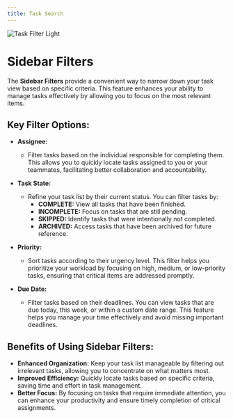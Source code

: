 ```yaml
---
title: Task Search
---
```


<img
  className="ml-16 block rounded-2xl shadow-lg"
  src="/images/task-search.png"
  alt="Task Filter Light"
/>

# Sidebar Filters

The **Sidebar Filters** provide a convenient way to narrow down your task view based on specific criteria. This feature enhances your ability to manage tasks effectively by allowing you to focus on the most relevant items.

## Key Filter Options:

- **Assignee:**

  - Filter tasks based on the individual responsible for completing them. This allows you to quickly locate tasks assigned to you or your teammates, facilitating better collaboration and accountability.

- **Task State:**

  - Refine your task list by their current status. You can filter tasks by:
    - **COMPLETE:** View all tasks that have been finished.
    - **INCOMPLETE:** Focus on tasks that are still pending.
    - **SKIPPED:** Identify tasks that were intentionally not completed.
    - **ARCHIVED:** Access tasks that have been archived for future reference.

- **Priority:**

  - Sort tasks according to their urgency level. This filter helps you prioritize your workload by focusing on high, medium, or low-priority tasks, ensuring that critical items are addressed promptly.

- **Due Date:**
  - Filter tasks based on their deadlines. You can view tasks that are due today, this week, or within a custom date range. This feature helps you manage your time effectively and avoid missing important deadlines.

## Benefits of Using Sidebar Filters:

- **Enhanced Organization:** Keep your task list manageable by filtering out irrelevant tasks, allowing you to concentrate on what matters most.
- **Improved Efficiency:** Quickly locate tasks based on specific criteria, saving time and effort in task management.
- **Better Focus:** By focusing on tasks that require immediate attention, you can enhance your productivity and ensure timely completion of critical assignments.
